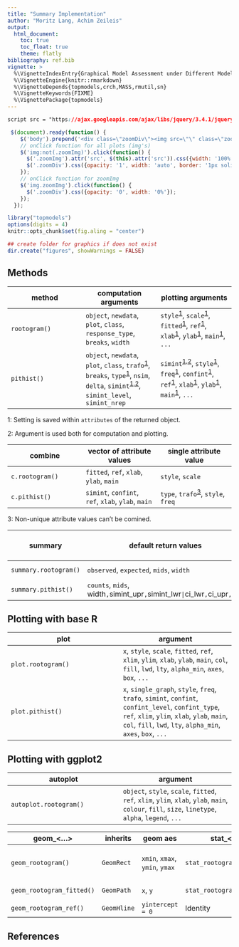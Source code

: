 ```yaml
---
title: "Summary Implementation"
author: "Moritz Lang, Achim Zeileis"
output:
  html_document:
    toc: true
    toc_float: true
    theme: flatly
bibliography: ref.bib
vignette: >
  %\VignetteIndexEntry{Graphical Model Assessment under Different Model Misspecifications}
  %\VignetteEngine{knitr::rmarkdown}
  %\VignetteDepends{topmodels,crch,MASS,rmutil,sn}
  %\VignetteKeywords{FIXME}
  %\VignettePackage{topmodels}
---
```


```css
script src = "https://ajax.googleapis.com/ajax/libs/jquery/3.4.1/jquery.min.js"
```

```js
 $(document).ready(function() {
    $('body').prepend('<div class=\"zoomDiv\"><img src=\"\" class=\"zoomImg\"></div>');
    // onClick function for all plots (img's)
    $('img:not(.zoomImg)').click(function() {
      $('.zoomImg').attr('src', $(this).attr('src')).css({width: '100%'});
      $('.zoomDiv').css({opacity: '1', width: 'auto', border: '1px solid white', borderRadius: '5px', position: 'fixed', top: '50%', left: '50%', marginRight: '-50%', transform: 'translate(-50%, -50%)', boxShadow: '0px 0px 50px #888888', zIndex: '50', overflow: 'auto', maxHeight: '100%'});
    });
    // onClick function for zoomImg
    $('img.zoomImg').click(function() {
      $('.zoomDiv').css({opacity: '0', width: '0%'}); 
    });
  });
```

```r
library("topmodels")
options(digits = 4)
knitr::opts_chunk$set(fig.aling = "center")

## create folder for graphics if does not exist
dir.create("figures", showWarnings = FALSE)
```

## Methods

method | computation arguments | plotting arguments
--- | --- | ---
`rootogram()` | `object`, `newdata`, `plot`, `class`, `response_type`, `breaks`, `width` | `style`<sup>[1](#myfootnote1)</sup>, `scale`<sup>[1](#myfootnote1)</sup>, `fitted`<sup>[1](#myfootnote1)</sup>, `ref`<sup>[1](#myfootnote1)</sup>, `xlab`<sup>[1](#myfootnote1)</sup>, `ylab`<sup>[1](#myfootnote1)</sup>, `main`<sup>[1](#myfootnote1)</sup>, `...`
`pithist()` | `object`, `newdata`, `plot`, `class`, `trafo`<sup>[1](#myfootnote2)</sup>, `breaks`, `type`<sup>[1](#myfootnote1)</sup>, `nsim`, `delta`, `simint`<sup>[1,2](#myfootnote2)</sup>, `simint_level`, `simint_nrep` | `simint`<sup>[1,2](#myfootnote2)</sup>, `style`<sup>[1](#myfootnote1)</sup>, `freq`<sup>[1](#myfootnote1)</sup>, `confint`<sup>[1](#myfootnote1)</sup>, `ref`<sup>[1](#myfootnote1)</sup>, `xlab`<sup>[1](#myfootnote1)</sup>, `ylab`<sup>[1](#myfootnote1)</sup>, `main`<sup>[1](#myfootnote1)</sup>, `...`

<a name="myfootnote1">1</a>: Setting is saved within `attributes` of the returned object.

<a name="myfootnote2">2</a>: Argument is used both for computation and plotting.

combine | vector of attribute values | single attribute value
--- | --- | ---
`c.rootogram()` | `fitted`, `ref`, `xlab`, `ylab`, `main` | `style`, `scale`
`c.pithist()` | `simint`, `confint`, `ref`, `xlab`, `ylab`, `main` | `type`, `trafo`<sup>[3](#myfootnote3)</sup>, `style`, `freq`

<a name="myfootnote3">3</a>: Non-unique attribute values can't be comined.

summary | default return values | extended return values
--- | --- | ---
`summary.rootogram()` | `observed`, `expected`, `mids`, `width` | `ymin`, `ymax`
`summary.pithist()` | `counts`, `mids`, width`, `simint_upr`, `simint_lwr` | `ci_lwr`, `ci_upr`, `ref`


## Plotting with base R

plot | argument
--- | ---
`plot.rootogram()` | `x`, `style`, `scale`, `fitted`, `ref`, `xlim`, `ylim`, `xlab`, `ylab`, `main`, `col`, `fill`, `lwd`, `lty`, `alpha_min`, `axes`, `box`, `...`
`plot.pithist()` | `x`, `single_graph`, `style`, `freq`, `trafo`, `simint`, `confint`, `confint_level`, `confint_type`, `ref`, `xlim`, `ylim`, `xlab`, `ylab`, `main`, `col`, `fill`, `lwd`, `lty`, `alpha_min`, `axes`, `box`, `...`



## Plotting with ggplot2

autoplot | argument
--- | ---
`autoplot.rootogram()` | `object`, `style`, `scale`, `fitted`, `ref`, `xlim`, `ylim`, `xlab`, `ylab`, `main`, `colour`, `fill`, `size`, `linetype`, `alpha`, `legend`, `...`


geom_<...> | inherits | geom aes | stat_<...> | stat aes 
--- | --- | --- | --- | ---
`geom_rootogram()` | `GeomRect` | `xmin`, `xmax`, `ymin`, `ymax` | `stat_rootogram()` | `observed`, `expected`, `mids`, `width`
`geom_rootogram_fitted()` | `GeomPath` | `x`, `y` | `stat_rootogram_fitted()` |  `expected`, `mids`
`geom_rootogram_ref()` | `GeomHline` | `yintercept = 0` | Identity | -- 






## References


